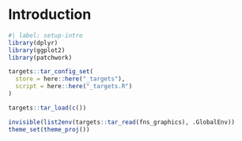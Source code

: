 # Introduction {#sec-intro}

```r
#| label: setup-intro
library(dplyr)
library(ggplot2)
library(patchwork)

targets::tar_config_set(
  store = here::here("_targets"),
  script = here::here("_targets.R")
)

targets::tar_load(c())

invisible(list2env(targets::tar_read(fns_graphics), .GlobalEnv))
theme_set(theme_proj())
```